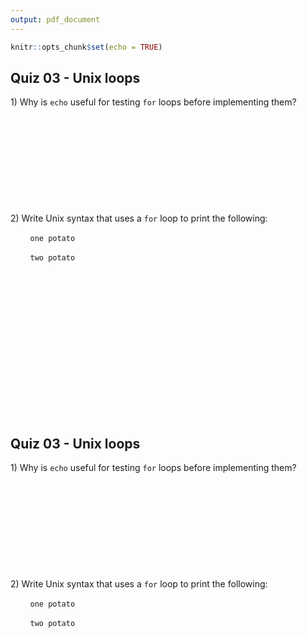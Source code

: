 ```yaml
---
output: pdf_document
---
```


\pagenumbering{gobble}

```r
knitr::opts_chunk$set(echo = TRUE)
```

## Quiz 03 - Unix loops

1\) Why is `echo` useful for testing `for` loops before implementing them?

&nbsp;

&nbsp;

&nbsp;

&nbsp;

&nbsp;

2\) Write Unix syntax that uses a `for` loop to print the following:

&nbsp; &nbsp; &nbsp; &nbsp; `one potato`

&nbsp; &nbsp; &nbsp; &nbsp; `two potato`

&nbsp;

&nbsp;

&nbsp;

&nbsp;

&nbsp;

&nbsp;

&nbsp;

&nbsp;

## Quiz 03 - Unix loops

1\) Why is `echo` useful for testing `for` loops before implementing them?

&nbsp;

&nbsp;

&nbsp;

&nbsp;

&nbsp;

2\) Write Unix syntax that uses a `for` loop to print the following:

&nbsp; &nbsp; &nbsp; &nbsp; `one potato`

&nbsp; &nbsp; &nbsp; &nbsp; `two potato`

&nbsp;

&nbsp;

&nbsp;

&nbsp;

&nbsp;

&nbsp;
